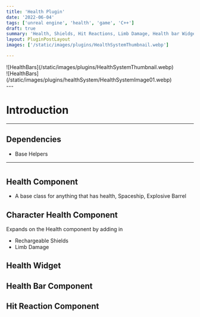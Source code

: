 ```yaml
---
title: 'Health Plugin'
date: '2022-06-04'
tags: ['unreal engine', 'health', 'game', 'C++']
draft: true
summary: 'Health, Shields, Hit Reactions, Limb Damage, Health bar Widgets and Widget Components'
layout: PluginPostLayout
images: ['/static/images/plugins/HealthSystemThumbnail.webp']

---
```

<div className="flex flex-wrap -mx-2 overflow-hidden xl:-mx-2">
    <div className="my-1 px-2 w-full overflow-hidden xl:my-1 xl:px-2 xl:w-1/2">
        ![HealthBars](/static/images/plugins/HealthSystemThumbnail.webp)
    </div>
    <div className="my-1 px-2 w-full overflow-hidden xl:my-1 xl:px-2 xl:w-1/2">
        ![HealthBars](/static/images/plugins/healthSystem/HealthSystemImage01.webp)
    </div>
</div>
--- 

# Introduction


--- 

## Dependencies
- Base Helpers

---

# 

## Health Component
- A base class for anything that has health, Spaceship, Explosive Barrel
## Character Health Component 
Expands on the Health component by adding in 
- Rechargeable Shields
- Limb Damage
## Health Widget 


## Health Bar Component 

## Hit Reaction Component